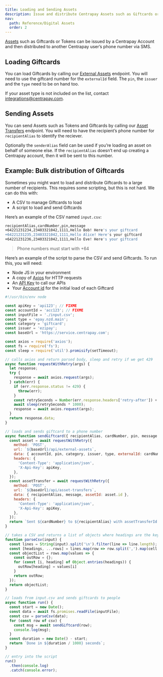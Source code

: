 ```yaml
---
title: Loading and Sending Assets
description: Issue and distribute Centrapay Assets such as Giftcards or Tokens to users via SMS.
nav:
  path: Reference/Digital Assets
  order: 2
---
```


[Assets](https://docs.centrapay.com/api/assets) such as Giftcards or Tokens can be issued by a Centrapay Account and then distributed to another Centrapay user’s phone number via SMS.

## Loading Giftcards

You can load Giftcards by calling our [External Assets](https://docs.centrapay.com/api/external-assets) endpoint. You will need to use the giftcard number for the `externalId` field. The `pin`, the `issuer` and the `type` need to be on hand too.

If your asset type is not included on the list, contact [integrations@centrapay.com](mailto:integrations@centrapay.com).

## Sending Assets

You can send Assets such as Tokens and Giftcards by calling our [Asset Transfers](https://docs.centrapay.com/api/asset-transfers#asset-transfer-create) endpoint. You will need to have the recipient’s phone number for `recipientAlias` to identify the reciever.

Optionally the `senderAlias` field can be used if you’re loading an asset on behalf of someone else. If the `recipientAlias` doesn’t end up creating a Centrapay account, then it will be sent to this number.

## Example: Bulk distribution of Giftcards

Sometimes you might want to load and distribute Giftcards to a large number of recipients. This requires some scripting, but this is not hard. We can do this with:

- A CSV to manage Giftcards to load
- A script to load and send Giftcards

Here’s an example of the CSV named `input.csv`:

```bash
recipientAlias,cardNumber,pin,message
+64221231234,23403321042,1111,Hello Bob! Here's your giftcard
+64221231235,23403321042,1111,Hello Alice! Here's your giftcard
+64221231236,23403321042,1111,Hello Eve! Here's your giftcard
```

> Phone numbers must start with +64

Here’s an example of the script to parse the CSV and send Giftcards. To run this, you will need:

- Node JS in your environment
- A copy of [Axios](https://www.npmjs.com/package/axios) for HTTP requests
- An [API Key](https://docs.centrapay.com/api/api-keys) to call our APIs
- Your [Account id](https://docs.centrapay.com/api/accounts) for the initial load of each Giftcard

```javascript
#!/usr/bin/env node

const apiKey = 'api123'; // FIXME
const accountId = 'acc123'; // FIXME
const inputFile = './input.csv';
const type = 'epay.nzd.main';
const category = 'giftcard';
const issuer = 'ezipay';
const baseUrl = 'https://service.centrapay.com';

const axios = require('axios');
const fs = require('fs');
const sleep = require('util').promisify(setTimeout);

// calls axios and return parsed body, sleep and retry if we get 429
async function requestWithRetry(args) {
  let response;
  try {
    response = await axios.request(args);
  } catch(err) {
    if (err.response.status != 429) {
      throw(err);
    }
    const retrySeconds = Number(err.response.headers['retry-after']) + 1;
    await sleep(retrySeconds * 1000);
    response = await axios.request(args);
  }
  return response.data;
}

// loads and sends giftcard to a phone number
async function sendGiftcard({ recipientAlias, cardNumber, pin, message }) {
  const asset = await requestWithRetry({
    method: 'POST',
    url: `${baseUrl}/api/external-assets`,
    data: { accountId, pin, category, issuer, type, externalId: cardNumber },
    headers: {
      'Content-Type': 'application/json',
      'X-Api-Key': apiKey,
    },
  });
  const assetTransfer = await requestWithRetry({
    method: 'POST',
    url: `${baseUrl}/api/asset-transfers`,
    data: { recipientAlias, message, assetId: asset.id },
    headers: {
      'Content-Type': 'application/json',
      'X-Api-Key': apiKey,
    },
  });
  return `Sent ${cardNumber} to ${recipientAlias} with assetTransferId ${assetTransfer.id}`;
}

// takes a CSV and returns a list of objects where headings are the keys
function parseCsv(input) {
  const lines = String(input).split('\n').filter(line => line.length);
  const [headings, ...rows] = lines.map(row => row.split(',').map(cell => cell.trim()));
  const objectList = rows.map(values => {
    const outRow = {};
    for (const [i, heading] of Object.entries(headings)) {
      outRow[heading] = values[i]
    }
    return outRow;
  });
  return objectList;
}

// loads from input.csv and sends giftcards to people
async function run() {
  const start = new Date();
  const data = await fs.promises.readFile(inputFile);
  const csv = parseCsv(data);
  for (const row of csv) {
    const msg = await sendGiftcard(row);
    console.log(msg);
  }
  const duration = new Date() - start;
  return `Done in ${duration / 1000} seconds`;
}

// entry into the script
run()
  .then(console.log)
  .catch(console.error);
```
